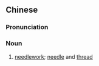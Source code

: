 {{also|针线}}
==Chinese==
{{zh-forms|s=针线}}

===Pronunciation===
{{zh-pron
|m=zhēnxiàn,tl=y
|c=zam1 sin3
|mn=qz:cham-sòaⁿ/tw,xm,zz:chiam-sòaⁿ
|cat=n
}}

===Noun===
{{zh-noun}}

# [[needlework]]; [[needle]] and [[thread]]
